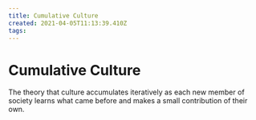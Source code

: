 ```yaml
---
title: Cumulative Culture
created: 2021-04-05T11:13:39.410Z
tags:
---
```


# Cumulative Culture

The theory that culture accumulates iteratively as each new member of society learns what came before and makes a small contribution of their own.
